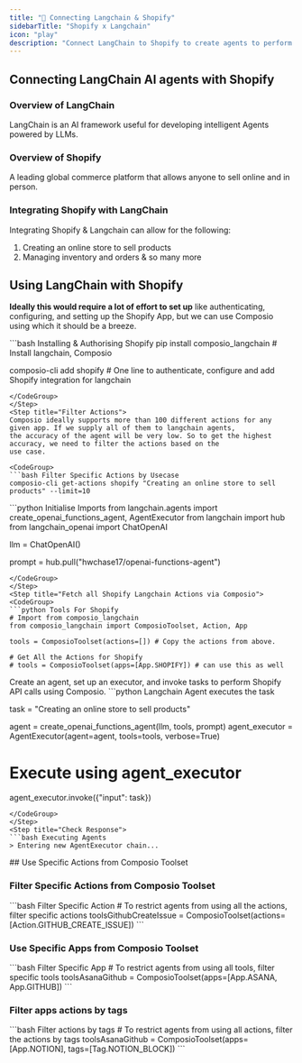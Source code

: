```yaml
---
title: "🚀 Connecting Langchain & Shopify"
sidebarTitle: "Shopify x Langchain"
icon: "play"
description: "Connect LangChain to Shopify to create agents to perform tasks using natural language"
---
```


## Connecting LangChain AI agents with Shopify

### Overview of LangChain

LangChain is an AI framework useful for developing intelligent Agents powered by LLMs.

### Overview of Shopify

A leading global commerce platform that allows anyone to sell online and in person.

### Integrating Shopify with LangChain

Integrating Shopify & Langchain can allow for the following:

1. Creating an online store to sell products
2. Managing inventory and orders
& so many more

## Using LangChain with Shopify

<Steps>
<Step title="Setting Up the Environment">

**Ideally this would require a lot of effort to set up** like authenticating, configuring, and setting up the Shopify App, but we can use Composio using which it should be a breeze.

<CodeGroup>
```bash Installing & Authorising Shopify
pip install composio_langchain # Install langchain, Composio 

composio-cli add shopify # One line to authenticate, configure and add Shopify integration for langchain
```
</CodeGroup>
</Step>
<Step title="Filter Actions">
Composio ideally supports more than 100 different actions for any given app. If we supply all of them to langchain agents, 
the accuracy of the agent will be very low. So to get the highest accuracy, we need to filter the actions based on the 
use case.

<CodeGroup>
```bash Filter Specific Actions by Usecase
composio-cli get-actions shopify "Creating an online store to sell products" --limit=10
```
</CodeGroup>

</Step>
<Step title="Import Base Packages">

<CodeGroup>
```python Initialise Imports
from langchain.agents import create_openai_functions_agent, AgentExecutor
from langchain import hub
from langchain_openai import ChatOpenAI


llm = ChatOpenAI()

prompt = hub.pull("hwchase17/openai-functions-agent")
```
</CodeGroup>
</Step>
<Step title="Fetch all Shopify Langchain Actions via Composio">
<CodeGroup>
```python Tools For Shopify
# Import from composio_langchain
from composio_langchain import ComposioToolset, Action, App

tools = ComposioToolset(actions=[]) # Copy the actions from above. 

# Get All the Actions for Shopify
# tools = ComposioToolset(apps=[App.SHOPIFY]) # can use this as well
```
</CodeGroup>
</Step>
<Step title="Execute the Agent">
Create an agent, set up an executor, and invoke tasks to perform Shopify API calls using Composio. 
<CodeGroup>
```python Langchain Agent executes the task

task = "Creating an online store to sell products"

agent = create_openai_functions_agent(llm, tools, prompt)
agent_executor = AgentExecutor(agent=agent, tools=tools, verbose=True)

# Execute using agent_executor
agent_executor.invoke({"input": task})
```
</CodeGroup>
</Step>
<Step title="Check Response">
```bash Executing Agents
> Entering new AgentExecutor chain...
```
</Step>
</Steps>
## Use Specific Actions from Composio Toolset

### Filter Specific Actions from Composio Toolset

<CodeGroup>
```bash Filter Specific Action
# To restrict agents from using all the actions, filter specific actions
toolsGithubCreateIssue = ComposioToolset(actions=[Action.GITHUB_CREATE_ISSUE])
```
</CodeGroup>

### Use Specific Apps from Composio Toolset
<CodeGroup>
```bash Filter Specific App
# To restrict agents from using all tools, filter specific tools
toolsAsanaGithub = ComposioToolset(apps=[App.ASANA, App.GITHUB])
```
</CodeGroup>

### Filter apps actions by tags 
<CodeGroup>
```bash Filter actions by tags
# To restrict agents from using all actions, filter the actions by tags
toolsAsanaGithub = ComposioToolset(apps=[App.NOTION], tags=[Tag.NOTION_BLOCK])
```
</CodeGroup>

